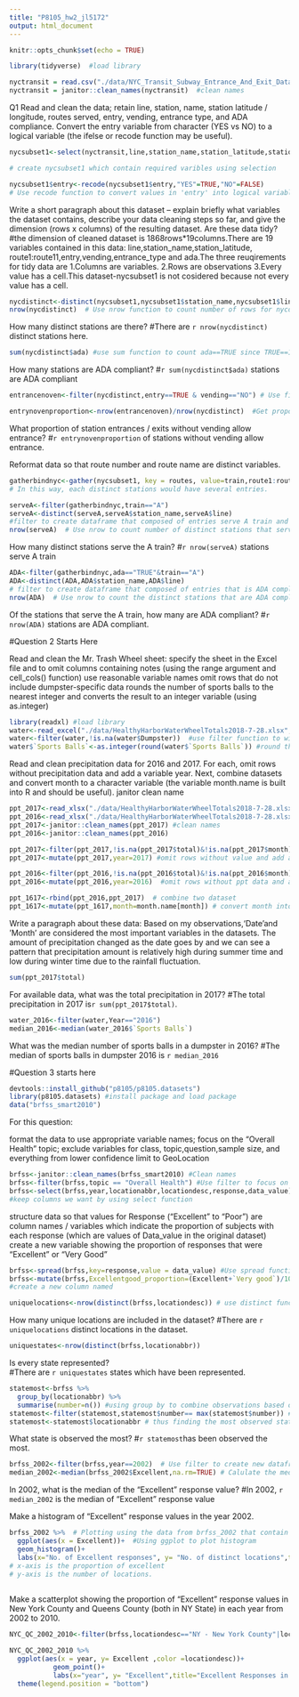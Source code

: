 ```yaml
---
title: "P8105_hw2_jl5172"
output: html_document
---
```


```r
knitr::opts_chunk$set(echo = TRUE)
```

```r
library(tidyverse)  #load library
```

```r
nyctransit = read.csv("./data/NYC_Transit_Subway_Entrance_And_Exit_Data.csv")
nyctransit = janitor::clean_names(nyctransit)  #clean names
```

Q1
Read and clean the data; retain line, station, name, station latitude / longitude, routes served, entry, vending, entrance type, and ADA compliance. 
Convert the entry variable from character (YES vs NO) to a logical variable (the ifelse or recode function may be useful).
```r
nycsubset1<-select(nyctransit,line,station_name,station_latitude,station_longitude,route1,route2,route3,route4,route5,route6,route7,route8,route9,route10,route11,entry,vending,entrance_type,ada)

# create nycsubset1 which contain required varibles using selection
```

```r
nycsubset1$entry<-recode(nycsubset1$entry,"YES"=TRUE,"NO"=FALSE)
# Use recode function to convert values in 'entry' into logical variables
```
Write a short paragraph about this dataset – explain briefly what variables the dataset contains, describe your data cleaning steps so far, and give the dimension (rows x columns) of the resulting dataset. Are these data tidy?
#the dimension of cleaned dataset is 1868rows*19columns.There are 19 variables contained in this data: line,station_name,station_latitude, route1:route11,entry,vending,entrance_type and ada.The three reuqirements for tidy data are 1.Columns are variables. 2.Rows are observations 3.Every value has a cell.This dataset-nycsubset1 is not cosidered because not every value has a cell.


```r
nycdistinct<-distinct(nycsubset1,nycsubset1$station_name,nycsubset1$line,.keep_all = TRUE) # Use distinct function:distinct by station_name and line  to create a new dataframe named 'nycdistinct'
nrow(nycdistinct)  # Use nrow function to count number of rows for nycdistinct and thus number of distinct stations

```
How many distinct stations are there? 
#There are `r nrow(nycdistinct)`  distinct stations here.
 

```r
sum(nycdistinct$ada) #use sum function to count ada==TRUE since TRUE==1 in R
```
How many stations are ADA compliant? 
#`r sum(nycdistinct$ada) ` stations are ADA compliant

```r
entrancenoven<-filter(nycdistinct,entry==TRUE & vending=="NO") # Use filter to select stations which statisfy conditions that have no vending but allow entrance

entrynovenproportion<-nrow(entrancenoven)/nrow(nycdistinct)  #Get proportion of entance w/o vending stations
```
What proportion of station entrances / exits without vending allow entrance?
#`r entrynovenproportion` of stations without vending allow entrance.



Reformat data so that route number and route name are distinct variables.
```r
gatherbindnyc<-gather(nycsubset1, key = routes, value=train,route1:route11,na.rm = TRUE)  # Use gather function gather values from columns route1:route11 into cells and thus we would have 13198 entries each represent one route & one train.
# In this way, each distinct stations would have several entries.
```



```r
serveA<-filter(gatherbindnyc,train=="A") 
serveA<-distinct(serveA,serveA$station_name,serveA$line) 
#filter to create dataframe that composed of entries serve A train and then distinct by station_name and line to find distinct stations that serve A train.
nrow(serveA)  # Use nrow to count number of distinct stations that serve A train.
```
How many distinct stations serve the A train? 
#`r nrow(serveA)` stations serve A train




```r
ADA<-filter(gatherbindnyc,ada=="TRUE"&train=="A")
ADA<-distinct(ADA,ADA$station_name,ADA$line)
# filter to create dataframe that composed of entries that is ADA compliant which serve A train at the same time
nrow(ADA)  # Use nrow to count the distinct stations that are ADA compliant & serving A train.
```
Of the stations that serve the A train, how many are ADA compliant?
#`r nrow(ADA)` stations are ADA compliant.


#Question 2 Starts Here

Read and clean the Mr. Trash Wheel sheet:
specify the sheet in the Excel file and to omit columns containing notes (using the range argument and  cell_cols() function)
use reasonable variable names
omit rows that do not include dumpster-specific data
rounds the number of sports balls to the nearest integer and converts the result to an integer variable (using  as.integer)
```r
library(readxl) #load library
water<-read_excel("./data/HealthyHarborWaterWheelTotals2018-7-28.xlsx",sheet = 1,range = "A2:N338") #read excel first sheet from the dataset with range including cell A2 to cell N338 and thus removes the column with notes.
water<-filter(water,!is.na(water$Dumpster))  #use filter function to wipe out entries without value in Dumpster columns.
water$`Sports Balls`<-as.integer(round(water$`Sports Balls`)) #round the values in 'Sports Balls' and transform this column into integers
```

Read and clean precipitation data for 2016 and 2017. For each, omit rows without precipitation data and add a variable year. Next, combine datasets and convert month to a character variable (the variable month.name is built into R and should be useful).
janitor clean name
```r
ppt_2017<-read_xlsx("./data/HealthyHarborWaterWheelTotals2018-7-28.xlsx", sheet = 4,range = "A2:B15") #read the 4th sheet from xlsx document which is the precipitation dataset for 2017
ppt_2016<-read_xlsx("./data/HealthyHarborWaterWheelTotals2018-7-28.xlsx", sheet = 5,range = "A2:B15") #read the 5th sheet from xlsx document which is the precipitation dataset for 2016
ppt_2017<-janitor::clean_names(ppt_2017) #clean names 
ppt_2016<-janitor::clean_names(ppt_2016)
```


```r

ppt_2017<-filter(ppt_2017,!is.na(ppt_2017$total)&!is.na(ppt_2017$month))
ppt_2017<-mutate(ppt_2017,year=2017) #omit rows without value and add a variable year by mutate

ppt_2016<-filter(ppt_2016,!is.na(ppt_2016$total)&!is.na(ppt_2016$month))
ppt_2016<-mutate(ppt_2016,year=2016)  #omit rows without ppt data and add a varible year by mutate

ppt_1617<-rbind(ppt_2016,ppt_2017)  # combine two dataset
ppt_1617<-mutate(ppt_1617,month=month.name[month]) # convert month into character variable
```

Write a paragraph about these data:
Based on my observations,'Date'and 'Month' are considered the most important  variables in the datasets. The amount of precipitation changed as the date goes by and we can see a pattern that precipitation amount is relatively high during summer time and low during winter time due to the rainfall fluctuation.



```r
sum(ppt_2017$total)

```
For available data, what was the total precipitation in 2017? 
#The total precipitation in 2017 is`r sum(ppt_2017$total)`.



```r
water_2016<-filter(water,Year=="2016")
median_2016<-median(water_2016$`Sports Balls`)
```
What was the median number of sports balls in a dumpster in 2016?
#The median of sports balls in dumpster 2016 is `r median_2016`



#Question 3 starts here
```r
devtools::install_github("p8105/p8105.datasets") 
library(p8105.datasets) #install package and load package
data("brfss_smart2010")

```

For this question:

format the data to use appropriate variable names;
focus on the “Overall Health” topic;
exclude variables for class, topic,question,sample size, and everything from lower confidence limit to GeoLocation

```r
brfss<-janitor::clean_names(brfss_smart2010) #Clean names 
brfss<-filter(brfss,topic == "Overall Health") #Use filter to focus on topic "Overall Health"
brfss<-select(brfss,year,locationabbr,locationdesc,response,data_value)
#keep columns we want by using select function

``` 


structure data so that values for Response (“Excellent” to “Poor”) are column names / variables which indicate the proportion of subjects with each response (which are values of Data_value in the original dataset)
create a new variable showing the proportion of responses that were “Excellent” or “Very Good”
```r
brfss<-spread(brfss,key=response,value = data_value) #Use spread function spread Response across multiple columns
brfss<-mutate(brfss,Excellentgood_proportion=(Excellent+`Very good`)/100)
#create a new column named 
```



```r
uniquelocations<-nrow(distinct(brfss,locationdesc)) # use distinct function count number of distinct location,disrtinct by column locationdesc

```
How many unique locations are included in the dataset? 
#There are `r uniquelocations`  distinct locations in the dataset.



```r
uniquestates<-nrow(distinct(brfss,locationabbr))

```
Is every state represented?  
#There are `r uniquestates` states which have been represented. 




```r
statemost<-brfss %>% 
  group_by(locationabbr) %>% 
  summarise(number=n()) #using group by to combine observations based on locationabbr and thus we can observe how many times a state has been observed.
statemost<-filter(statemost,statemost$number== max(statemost$number)) #use filter to find out the state with maximum number in column:number
statemost<-statemost$locationabbr # thus finding the most observed state
```
What state is observed the most?
#`r statemost`has been observed the most.




```r
brfss_2002<-filter(brfss,year==2002)  # Use filter to create new dataframe that cover data in 2002 only.
median_2002<-median(brfss_2002$Excellent,na.rm=TRUE) # Calulate the median of excellent reponse in 2002 by using built-in function
```
In 2002, what is the median of the “Excellent” response value? 
#In 2002, `r median_2002` is the median of "Excellent" response value



Make a histogram of “Excellent” response values in the year 2002.
```r
brfss_2002 %>%  # Plotting using the data from brfss_2002 that contain 2002 data only.
  ggplot(aes(x = Excellent))+  #Using ggplot to plot histogram
  geom_histogram()+
  labs(x="No. of Excellent responses", y= "No. of distinct locations",title="Excellent Response Values 2002")
# x-axis is the proportion of excellent
# y-axis is the number of locations.
  
```

Make a scatterplot showing the proportion of “Excellent” response values in New York County and Queens County (both in NY State) in each year from 2002 to 2010.
```r
NYC_QC_2002_2010<-filter(brfss,locationdesc=="NY - New York County"|locationdesc=="NY - Queens County")

NYC_QC_2002_2010 %>% 
  ggplot(aes(x = year, y= Excellent ,color =locationdesc))+
           geom_point()+
           labs(x="year", y= "Excellent",title="Excellent Responses in New York County & Queens County" )+
  theme(legend.position = "bottom")

```


